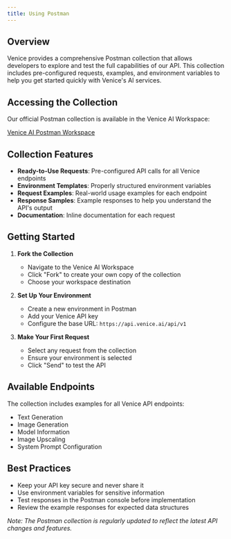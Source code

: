 ```yaml
---
title: Using Postman
---
```



## Overview

Venice provides a comprehensive Postman collection that allows developers to explore and test the full capabilities of our API. This collection includes pre-configured requests, examples, and environment variables to help you get started quickly with Venice's AI services.

## Accessing the Collection

Our official Postman collection is available in the Venice AI Workspace:

[Venice AI Postman Workspace](https://www.postman.com/veniceai/workspace/venice-ai-workspace)

## Collection Features

- **Ready-to-Use Requests**: Pre-configured API calls for all Venice endpoints
- **Environment Templates**: Properly structured environment variables
- **Request Examples**: Real-world usage examples for each endpoint
- **Response Samples**: Example responses to help you understand the API's output
- **Documentation**: Inline documentation for each request

## Getting Started

1. **Fork the Collection**
   - Navigate to the Venice AI Workspace
   - Click "Fork" to create your own copy of the collection
   - Choose your workspace destination

2. **Set Up Your Environment**
   - Create a new environment in Postman
   - Add your Venice API key
   - Configure the base URL: `https://api.venice.ai/api/v1`

3. **Make Your First Request**
   - Select any request from the collection
   - Ensure your environment is selected
   - Click "Send" to test the API

## Available Endpoints

The collection includes examples for all Venice API endpoints:

- Text Generation
- Image Generation
- Model Information
- Image Upscaling
- System Prompt Configuration

## Best Practices

- Keep your API key secure and never share it
- Use environment variables for sensitive information
- Test responses in the Postman console before implementation
- Review the example responses for expected data structures

<Note>*Note: The Postman collection is regularly updated to reflect the latest API changes and features.*</Note>


<BetaCallout />